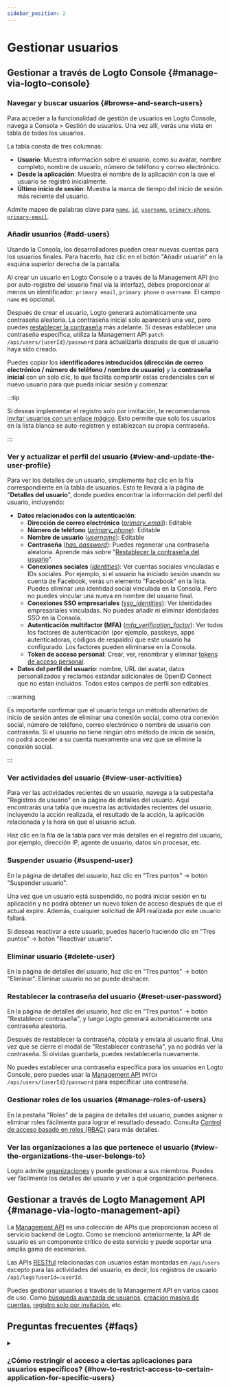 ```yaml
---
sidebar_position: 2
---
```


# Gestionar usuarios

## Gestionar a través de Logto Console \{#manage-via-logto-console}

### Navegar y buscar usuarios \{#browse-and-search-users}

Para acceder a la funcionalidad de gestión de usuarios en Logto Console, navega a <CloudLink to="/users">Consola > Gestión de usuarios</CloudLink>. Una vez allí, verás una vista en tabla de todos los usuarios.

La tabla consta de tres columnas:

- **Usuario**: Muestra información sobre el usuario, como su avatar, nombre completo, nombre de usuario, número de teléfono y correo electrónico.
- **Desde la aplicación**: Muestra el nombre de la aplicación con la que el usuario se registró inicialmente.
- **Último inicio de sesión**: Muestra la marca de tiempo del inicio de sesión más reciente del usuario.

Admite mapeo de palabras clave para [`name`](/user-management/user-data#name), [`id`](/user-management/user-data#id), [`username`](/user-management/user-data#username), [`primary-phone`](/user-management/user-data#primary_phone), [`primary-email`](/user-management/user-data#primary_email).

### Añadir usuarios \{#add-users}

Usando la Consola, los desarrolladores pueden crear nuevas cuentas para los usuarios finales. Para hacerlo, haz clic en el botón "Añadir usuario" en la esquina superior derecha de la pantalla.

Al crear un usuario en Logto Console o a través de la Management API (no por auto-registro del usuario final vía la interfaz), debes proporcionar al menos un identificador: `primary email`, `primary phone` o `username`. El campo `name` es opcional.

Después de crear el usuario, Logto generará automáticamente una contraseña aleatoria. La contraseña inicial solo aparecerá una vez, pero puedes [restablecer la contraseña](./manage-users#reset-user-password) más adelante. Si deseas establecer una contraseña específica, utiliza la Management API `patch /api/users/{userId}/password` para actualizarla después de que el usuario haya sido creado.

Puedes copiar los **identificadores introducidos (dirección de correo electrónico / número de teléfono / nombre de usuario)** y la **contraseña inicial** con un solo clic, lo que facilita compartir estas credenciales con el nuevo usuario para que pueda iniciar sesión y comenzar.

:::tip

Si deseas implementar el registro solo por invitación, te recomendamos [invitar usuarios con un enlace mágico](/end-user-flows/sign-up-and-sign-in/disable-user-registration#option-1-invite-user-with-magic-link-recommended). Esto permite que solo los usuarios en la lista blanca se auto-registren y establezcan su propia contraseña.

:::

### Ver y actualizar el perfil del usuario \{#view-and-update-the-user-profile}

Para ver los detalles de un usuario, simplemente haz clic en la fila correspondiente en la tabla de usuarios. Esto te llevará a la página de "**Detalles del usuario**", donde puedes encontrar la información del perfil del usuario, incluyendo:

- **Datos relacionados con la autenticación**:
  - **Dirección de correo electrónico** (_[primary_email](/user-management/user-data#primary_email)_): Editable
  - **Número de teléfono** (_[primary_phone](/user-management/user-data#primary_phone)_): Editable
  - **Nombre de usuario** (_[username](/user-management/user-data#username)_): Editable
  - **Contraseña** (_[has_password](/user-management/user-data#has_password)_): Puedes regenerar una contraseña aleatoria. Aprende más sobre "[Restablecer la contraseña del usuario](#reset-user-password)".
  - **Conexiones sociales** (_[identities](/user-management/user-data#social-identities)_): Ver cuentas sociales vinculadas e IDs sociales. Por ejemplo, si el usuario ha iniciado sesión usando su cuenta de Facebook, verás un elemento "Facebook" en la lista. Puedes eliminar una identidad social vinculada en la Consola. Pero no puedes vincular una nueva en nombre del usuario final.
  - **Conexiones SSO empresariales** (_[sso_identities](/user-management/user-data#sso-identities)_): Ver identidades empresariales vinculadas. No puedes añadir ni eliminar identidades SSO en la Consola.
  - **Autenticación multifactor (MFA)** (_[mfa_verification_factor](/user-management/user-data#mfa_verification_factors)_): Ver todos los factores de autenticación (por ejemplo, passkeys, apps autenticadoras, códigos de respaldo) que este usuario ha configurado. Los factores pueden eliminarse en la Consola.
  - **Token de acceso personal**: Crear, ver, renombrar y eliminar [tokens de acceso personal](/user-management/personal-access-token).
- **Datos del perfil del usuario**: nombre, URL del avatar, datos personalizados y reclamos estándar adicionales de OpenID Connect que no están incluidos. Todos estos campos de perfil son editables.

:::warning

Es importante confirmar que el usuario tenga un método alternativo de inicio de sesión antes de eliminar una conexión social, como otra conexión social, número de teléfono, correo electrónico o nombre de usuario con contraseña. Si el usuario no tiene ningún otro método de inicio de sesión, no podrá acceder a su cuenta nuevamente una vez que se elimine la conexión social.

:::

### Ver actividades del usuario \{#view-user-activities}

Para ver las actividades recientes de un usuario, navega a la subpestaña "Registros de usuario" en la página de detalles del usuario. Aquí encontrarás una tabla que muestra las actividades recientes del usuario, incluyendo la acción realizada, el resultado de la acción, la aplicación relacionada y la hora en que el usuario actuó.

Haz clic en la fila de la tabla para ver más detalles en el registro del usuario, por ejemplo, dirección IP, agente de usuario, datos sin procesar, etc.

### Suspender usuario \{#suspend-user}

En la página de detalles del usuario, haz clic en "Tres puntos" -> botón "Suspender usuario".

Una vez que un usuario está suspendido, no podrá iniciar sesión en tu aplicación y no podrá obtener un nuevo token de acceso después de que el actual expire. Además, cualquier solicitud de API realizada por este usuario fallará.

Si deseas reactivar a este usuario, puedes hacerlo haciendo clic en "Tres puntos" -> botón "Reactivar usuario".

### Eliminar usuario \{#delete-user}

En la página de detalles del usuario, haz clic en "Tres puntos" -> botón "Eliminar". Eliminar usuario no se puede deshacer.

### Restablecer la contraseña del usuario \{#reset-user-password}

En la página de detalles del usuario, haz clic en "Tres puntos" -> botón "Restablecer contraseña", y luego Logto generará automáticamente una contraseña aleatoria.

Después de restablecer la contraseña, cópiala y envíala al usuario final. Una vez que se cierre el modal de "Restablecer contraseña", ya no podrás ver la contraseña. Si olvidas guardarla, puedes restablecerla nuevamente.

No puedes establecer una contraseña específica para los usuarios en Logto Console, pero puedes usar la [Management API](/integrate-logto/interact-with-management-api) `PATCH /api/users/{userId}/password` para especificar una contraseña.

### Gestionar roles de los usuarios \{#manage-roles-of-users}

En la pestaña "Roles" de la página de detalles del usuario, puedes asignar o eliminar roles fácilmente para lograr el resultado deseado. Consulta [Control de acceso basado en roles (RBAC)](/authorization/role-based-access-control) para más detalles.

### Ver las organizaciones a las que pertenece el usuario \{#view-the-organizations-the-user-belongs-to}

Logto admite [organizaciones](/organizations/organization-management) y puede gestionar a sus miembros. Puedes ver fácilmente los detalles del usuario y ver a qué organización pertenece.

## Gestionar a través de Logto Management API \{#manage-via-logto-management-api}

La [Management API](/concepts/core-service/#management-api) es una colección de APIs que proporcionan acceso al servicio backend de Logto. Como se mencionó anteriormente, la API de usuario es un componente crítico de este servicio y puede soportar una amplia gama de escenarios.

Las APIs [RESTful](https://en.wikipedia.org/wiki/Representational_state_transfer) relacionadas con usuarios están montadas en `/api/users` excepto para las actividades del usuario, es decir, los registros de usuario `/api/logs?userId=:userId`.

Puedes gestionar usuarios a través de la Management API en varios casos de uso. Como [búsqueda avanzada de usuarios](/user-management/advanced-user-search), [creación masiva de cuentas](https://openapi.logto.io/operation/operation-createuser), [registro solo por invitación](/end-user-flows/sign-up-and-sign-in/disable-user-registration), etc.

## Preguntas frecuentes \{#faqs}

<details>

<summary>

### ¿Cómo restringir el acceso a ciertas aplicaciones para usuarios específicos? \{#how-to-restrict-access-to-certain-application-for-specific-users}

</summary>

Debido a la naturaleza [Omni-sign-in](https://logto.io/products/omni-sign-in) de Logto, no está diseñado para restringir el acceso de usuarios a ciertas aplicaciones antes de la autenticación.
Sin embargo, aún puedes diseñar roles y permisos específicos de la aplicación para proteger tus recursos de API, y validar los permisos en el acceso a la API tras el inicio de sesión exitoso del usuario.
Consulta Autorización: [Control de acceso basado en roles (RBAC)](/authorization/role-based-access-control) para más información.

</details>
